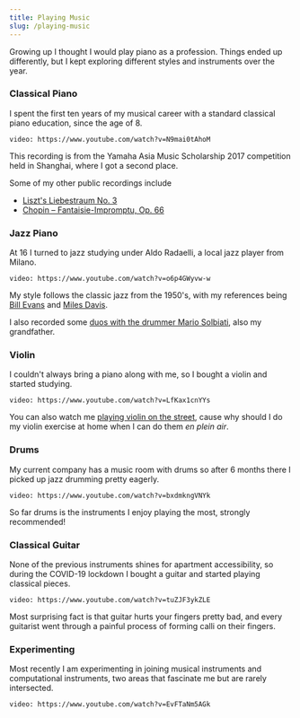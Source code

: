 ```yaml
---
title: Playing Music
slug: /playing-music
---
```



Growing up I thought I would play piano as a profession. Things ended up differently, but I kept exploring different styles and instruments over the year.

### Classical Piano 

I spent the first ten years of my musical career with a standard classical piano education, since the age of 8.

`video: https://www.youtube.com/watch?v=N9mai0tAhoM`

This recording  is from the Yamaha Asia Music Scholarship 2017 competition held in Shanghai, where I got a second place.

Some of my other public recordings include
- [Liszt's Liebestraum No. 3](https://www.youtube.com/watch?v=isHg7HIr8iE)
- [Chopin – Fantaisie-Impromptu, Op. 66](https://www.youtube.com/watch?v=LHUGcYSRpCg)

### Jazz Piano

At 16 I turned to jazz studying under Aldo Radaelli, a local jazz player from Milano.

`video: https://www.youtube.com/watch?v=o6p4GWyvw-w`

My style follows the classic jazz from the 1950's, with my references being [Bill Evans](https://en.wikipedia.org/wiki/Bill_Evans) and [Miles Davis](https://en.wikipedia.org/wiki/Miles_Davis). 

I also recorded some [duos with the drummer Mario Solbiati](https://www.youtube.com/watch?v=WVyHBiUyf6w), also my grandfather.

### Violin

I couldn't always bring a piano along with me, so I bought a violin and started studying.

`video: https://www.youtube.com/watch?v=LfKax1cnYYs`

You can also watch me [playing violin on the street](https://www.youtube.com/watch?v=zQTD2dyyFoE), cause why should I do my violin exercise at home when I can do them *en plein air*.

### Drums

My current company has a music room with drums so after 6 months there I picked up jazz drumming pretty eagerly.

`video: https://www.youtube.com/watch?v=bxdmkngVNYk`

So far drums is the instruments I enjoy playing the most, strongly recommended!

### Classical Guitar

None of the previous instruments shines for apartment accessibility, so during the COVID-19 lockdown I bought a guitar and started playing classical pieces.

`video: https://www.youtube.com/watch?v=tuZJF3ykZLE`

Most surprising fact is that guitar hurts your fingers pretty bad, and every guitarist went through a painful process of forming calli on their fingers.

### Experimenting

Most recently I am experimenting in joining musical instruments and computational instruments, two areas that fascinate me but are rarely intersected.

`video: https://www.youtube.com/watch?v=EvFTaNm5AGk`




